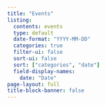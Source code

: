 ```yaml
---
title: "Events"
listing:
  contents: events
  type: default
  date-format: "YYYY-MM-DD"
  categories: true
  filter-ui: false
  sort-ui: false
  sort: ["categories", "date"]
  field-display-names:
    date: "Date"
page-layout: full
title-block-banner: false
---
```


